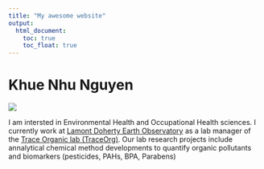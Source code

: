 ```yaml
---
title: "My awesome website"
output: 
  html_document:
    toc: true
    toc_float: true
---
```


# Khue Nhu Nguyen
![](https://people.climate.columbia.edu/files/Users/2022/12/3140/IMG_20180422_134105.jpg)

I am intersted in Environmental Health and Occupational Health sciences. I currently work at [Lamont Doherty Earth Observatory](https://lamont.columbia.edu/) as a lab manager of the [Trace Organic lab (TraceOrg)](https://www.publichealth.columbia.edu/research/centers/niehs-center-environmental-health-northern-manhattan/facility-cores/translational-research-support-core). Our lab research projects include annalytical chemical method developments to quantify organic pollutants and biomarkers (pesticides, PAHs, BPA, Parabens)


